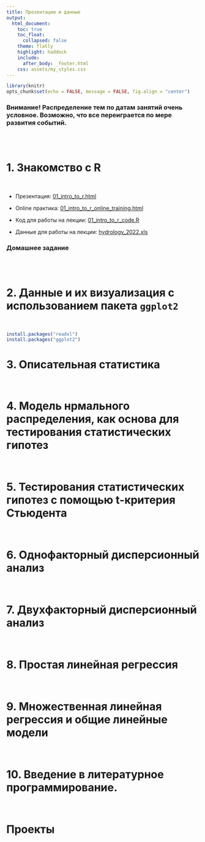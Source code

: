 ```yaml
---
title: Презентации и данные
output:
  html_document:
    toc: true
    toc_float:
      collapsed: false
    theme: flatly
    highlight: haddock
    include:
      after_body: _footer.html
    css: assets/my_styles.css
---
```




```r
library(knitr)
opts_chunk$set(echo = FALSE, message = FALSE, fig.align = "center")
```

<h3>
**Внимание!** Распределение тем по датам занятий очень условное. Возможно, что все переиграется по мере развития событий. 
</h3>
<br>
<br>


# 1. Знакомство с R
<br>

-  Презентация: [01_intro_to_r.html](01_intro_to_r.html)

-  Online практика: [01_intro_to_r_online_training.html](01_intro_to_r_online_training.html) 

-   Код для работы на лекции: [01_intro_to_r_code.R](01_intro_to_r_code.R)

-   Данные для работы на лекции: [hydrology_2022.xls](data/hydrology_2022.xls)

### Домашнее задание

<!-- -   Домашнее задание:[Вариант 1](01_intro_to_R_HW1_Var_1.html) -->
<!-- -   Домашнее задание:[Вариант 2](01_intro_to_R_HW1_Var_2.html) -->
<!-- -   Данные для выполнения домашнего задания: [catsM.xls](data/catsM.xlsx) -->

<br>
<br>

# 2. Данные и их визуализация с использованием пакета `ggplot2`
<br>

```r
install.packages("readxl")
install.packages("ggplot2")
```

<!-- -   Код для работы на лекции: [02_intro_ggplot.R](02_intro_ggplot.R) -->
<!-- -   [Данные для работы на лекции #1:](data/Titanic.csv) -->
<!-- -   [Данные для работы на лекции #2:](data/fev.xls) -->

<!-- -   [Презентация: Опрятные данные и основы визуализации данных с помощью пакета ggplot2](01_intro_to_r.html) -->


<!-- ### **Домашнее задание №1** -->

<!-- #### Первая часть ДЗ -->

<!-- **Ваша миссия:** Скачайте данные по водному тесту за [2022](data/Водный тест 2022.xlsx) или [2023](data/Водный тест 2023.xlsx) гг. В этом файле найдите лист "Север". Переделайте данные этого листа так, чтобы из него получилось два датасета: один по описанию параметров гнезд (ID гнезда,	Дата,	Место,	Число яиц,	Срок насиживания, Начало насиживания,	Вылупление), второй по водному тесту (ID гнезда, У1,	У2,	У3,	Д1,	Д2,	Д3). Но! оба датасета необходимо представить в **длинном** формате с соблюдением правил **tidy data**. -->

<!-- Внимание! Второй датсет совсем не прост, подумайте какие перменные там должны быть. -->

<!-- Оба датасета необходимо сохранить в формате csv.  -->

<!-- Результаты (два csv файла) необходимо выслать до 23:59 четверга 21 марта. -->

<!-- <br> -->
<!-- <br> -->

<!-- #### Вторая часть ДЗ -->

<!-- **Ваша миссия:** Используйте переведенные в длинный формат данные по водному тесту, полученные на предыдущем шаге ДЗ. У вас должно быть два файла: nest.csv и eggs.csv. -->

<!-- Вот приблизительный вид того, как должны выглдеть эти файлы, если их открыть в Экселе (или в чем-то еще, типа LibreOffice). -->

<!-- [Внешний вид файла **nest.csv**](images/Снимок экрана от 2024-03-22 13-56-20.png) -->

<!-- [Внешний вид файла **eggs.csv**](images/Снимок экрана от 2024-03-22 14-19-26.png) -->

<!-- **Важно!** Электронные таблицы (с российскими настройками) в файлах csv в качестве разделителя обычно используют не запятую, а точку с запятой. Посмотрите на свои csv файлы через блокнот и выясните, какой разделител у вас. -->

<!-- Скопируйте к себе в RStudio  код приведенный ниже. Пройдите его, подумайте, что осуществляется в этом коде. -->

<!-- ```{r, echo = TRUE} -->
<!-- library(dplyr) -->

<!-- nest <- read.table("data/nest.csv", sep = ";", header = TRUE, encoding = "utf8") -->

<!-- eggs <- read.table("data/eggs.csv", sep = ";", header = TRUE, encoding = "utf8") -->

<!-- eggs_angle <- -->
<!--   eggs %>%  -->
<!--   filter(Parameter_Type == "Angle") %>%  -->
<!--   filter(Value != "взв") -->

<!-- eggs_angle$Value <- as.numeric(eggs_angle$Value) -->

<!-- eggs_angle_mean <- -->
<!--   eggs_angle %>%  -->
<!--   group_by(ID) %>%  -->
<!--   summarise(Mean_Angle = mean(Value)) -->

<!-- eggs_angle_mean_nest <- merge(eggs_angle_mean, by = "ID", nest) # Функция merge(), позволяет  -->
<!-- # объединить два датасета, у которых есть общая переменная -->

<!-- ``` -->

<!-- Далее, используя датасет `eggs_angle_mean_nest` постройте вот такой график -->

<!-- ```{r} -->
<!-- library(ggplot2) -->

<!-- ggplot(eggs_angle_mean_nest, aes(x = Egg_number, y = Mean_Angle)) + -->
<!--   geom_point() + -->
<!--   theme_bw() + -->
<!--   ggtitle("Связь между числом яиц в гнезде и средним значением угла в водном тесте") + -->
<!--   labs(x = "Число яиц в гнезде", y = "Среднее значение угла в водном тесте") -->


<!-- ``` -->


<!-- В качестве ответа необходимо прислать код, который будет включать все этапы построения графика (включая подготовку данных) -->


<!-- ### **Домашнее задание №2** -->

<!-- #### Первая часть ДЗ -->
<!-- Откройте датасет `iris`. Это данные по измерению размеров нескольких частей цветка у трех видов ирисов: `r paste(unique(iris$Species))`. -->


<!-- ```{r fig.cap="**Строение цветка ириса**", fig.height = 4} -->
<!-- include_graphics("images/blueflagiris_flower.jpg") -->
<!-- ``` -->




<!-- ![Строение цветка ириса](images/blueflagiris_flower.jpg) -->


<!-- ```{r, echo=TRUE} -->
<!-- data(iris) -->
<!-- ``` -->

<!-- Каждый должен взять себе (отфильтровать) только одну часть данных. -->

<!-- + *Вариант 1.*  Работает с видом "setosa". -->
<!-- + *Вариант 2.*  Работает с видом "versicolor". -->
<!-- + *Вариант 3*  Работает с видом "virginica". -->


<!-- Всем нужно будет (пользуясь любыми методами, хоть на бумажке) посчитать сколько раз в полученном датасете встретилось каждое из значений в переменной `iris$Sepal.Length`. После подсчета необходимо создать датафрейм, в котором в первой колонке будут стоять значения переменной `iris$Sepal.Length`, а во второй колонке будет указано сколько раз встретилось данное значение. Если подсчеты делали не с помощью R-кода, а на листочке, то результаты надо будет набить в экселе.   -->

<!-- Для примера, решение аналогичного задания, для вида "setosa" по переменной `iris$Sepal.Width` будет выглядеть вот так. -->

<!-- ```{r} -->
<!-- library(dplyr) -->
<!-- library(flextable) -->
<!-- df <- -->
<!-- iris %>%  -->
<!--   filter(Species == "setosa")  -->

<!-- df2 <- as.data.frame(table(df$Sepal.Width)) -->

<!-- names(df2) <- c("Sepal.Width", "Frequency") -->

<!-- df2 %>%  -->
<!--   flextable() -->

<!-- # kable(df2) -->
<!-- ``` -->

<!-- **Полученный датасет необходимо сохранить в формате .csv**. -->

<!-- <br> -->
<!-- <br> -->

<!-- #### Вторая часть ДЗ -->

<!-- Используя полученный датасет, необходимо построить вот такой график (с соблюдением цветов и заливок) . -->

<!-- ```{r} -->
<!-- library(ggplot2) -->
<!-- df <- -->
<!-- iris %>%  -->
<!--   filter(Species == "setosa")  -->

<!-- df2 <- as.data.frame(table(df$Sepal.Length)) -->

<!-- ggplot(df2, aes(x = Var1, y = Freq)) +  -->
<!--   geom_col(color = "black", fill = "green") + -->
<!--   theme_bw() + -->
<!--   labs(x = "Значение Sepal.Length", y = "Количество") -->


<!-- ``` -->

<!-- Дедлайн, как всегда, 23:59 дня перед следующим занятием.  -->


# 3. Описательная статистика

<br>

<!-- [Презентация](03.1_descriptive_statistics_Part_1.html) -->

<!-- ### Домашнее задание -->


<!-- **Часть 1.** -->

<!-- **Ваша миссия:** Напишите код, который будет выводить следущие значения для тех переменных, которые даны ниже (в каждом варианте будет свой набор данных).  -->

<!-- + медиана -->
<!-- + 1-й и 3-й квартили (без медианы) -->
<!-- + Одновременно минимум,максимум, 1-й, медиану и 3-й квартили -->

<!-- В каждом датасете есть несколько категорий, для каждой из них надо вывести указанные выше описательные статистики (например, для каждого вида нужно дать отдельные характеристики). -->

<!-- <u> **Датасеты:** </u> -->


<!-- - *Вариант 1.* Переменная `Petal.Length` для каждого из видов из датасета `iris` -->

<!-- - *Вариант 2.* Вес цыплят `weight` на 21-й день наблюдения (переменная `Time`) для каждого из четырех типов диет (Diet) из датасета `ChickWeight`. -->

<!-- - *Вариант 3.* Расход топлива `mpg` у автомобилей с разным количеством цилиндров (переменная `cyl`) из датасета `mtcars`. **Важно!** переменную `cyl` необходимо сделать фактором (используйте функцию *as.factor()*).  -->


<!-- **Часть 2.** -->

<!-- Для своего датасета необходимо построить картинку подобную вот этой -->

<!-- ```{r} -->
<!-- df <- data.frame(Category = rep(c("Категория 1", "Категория 2", "Категория 3"), each = 10), Value = c(rnorm(10, 10, 1), rnorm(10, 15, 2), rnorm(10, 17, 2)) )  -->

<!-- library(ggplot2)   -->
<!-- ggplot(df, aes(x = Category, y = Value)) +  -->
<!--   geom_boxplot(fill = "gray") + -->
<!--   theme_bw() -->

<!-- ``` -->



# 4. Модель нрмального распределения, как основа для тестирования статистических гипотез

<br>

<!-- [Презентация о свойствах нормального распределения](03.2_descriptive_statistics_normal_d.html) -->

<!-- [Презентация о точечных и интервальных оценках параметров нормального распределения](04_hypothesis_testing_Part_1.html) -->



<!-- ### Домашнее задание -->


<!-- **Часть 1.** -->

<!-- Скачайте датасет, соответствующий вашему варианту. Это датафрейм, состоящий из пяти переменных. Найдите, какие из переменных подчиняются нормальному распределению. Ваш анализ должен быть отражен в скрипте. Ответ о том, подчиняется ли та или иная переменная нормальному распределению,  приведите в виде комментария в скрипте. В этом же комментарии постарайтесь оценить, что именно не соотвествует модели нормального распределения.  -->



<!-- ```{r, echo=FALSE, eval=FALSE} -->
<!-- Var1 <- c(rnorm(n = 100, mean = 10, sd = 4), rnorm(n = 100, mean = 30, sd = 4)) -->
<!-- Var2 <- rnorm(n = 200, mean = 10, sd = 3) -->
<!-- Var3 <- rnorm(n = 200, mean = 0, sd = 1) -->
<!-- Var4 <- rt(n = 200, df = 4) -->
<!-- Var5 <- rchisq(n = 200, df = 5) -->
<!-- library(dplyr) -->
<!-- df <- data.frame(Var1, Var2, Var3, Var4, Var5)  -->

<!-- df <- df %>% select(sample(c("Var1", "Var2", "Var3", "Var4", "Var5"))) -->
<!-- names(df) <- c("Var1", "Var2", "Var3", "Var4", "Var5") -->

<!-- write.table(x = df, file = "Data/dataset_variant_3.csv", sep = ";", row.names = FALSE) -->

<!-- ``` -->

<!-- Вариант 1. [Датасет для варианта 1](Data/dataset_variant_1.csv) -->

<!-- Вариант 2. [Датасет для варианта 2](Data/dataset_variant_2.csv) -->

<!-- Вариант 3. [Датасет для варианта 3](Data/dataset_variant_3.csv) -->


<!-- **Часть 2.** -->

<!-- Используя датасеты из предыдущего задания (там, где мы строили боксплоты), вычислите выборочные средние и среднеквадратичные отклонения для каждой из групп категорий, которые представлены в этих датасетах.  -->


<!-- - *Вариант 1.* Переменная `Petal.Length` для каждого из видов из датасета `iris` -->

<!-- - *Вариант 2.* Вес цыплят `weight` на 21-й день наблюдения (переменная `Time`) для каждого из четырех типов диет (Diet) из датасета `ChickWeight`. -->

<!-- - *Вариант 3.* Расход топлива `mpg` у автомобилей с разным количеством цилиндров (переменная `cyl`) из датасета `mtcars`. **Важно!** переменную `cyl` необходимо сделать фактором (используйте функцию *as.factor()*).  -->




<!-- **Часть 3.** -->

<!-- Используя датасеты **Части 2** (для своего варианта), определите границы 95% доверительного интервала для каждой из категорий.  -->

<!-- Доверительный интервал вычислется как $\bar{x} \pm t\cdot SE$ -->

<!-- Величину $t$ (это 2.5% или 97.5% квантили t-распределиния Стьюдента) пока определяем по [таблице](https://statpsy.ru/t-student/t-test-tablica/). -->

<!-- В этой таблице: $df = n - 1$, где $n$ - объем выборки. Берем столбец для p = 0.05 (доверительная вероятность: P = 1 - p = 0.95). Зная $n$, находим величину t.  -->

<!-- Кроме того,  вам нужно вычислить величину стандартной ошибки, которая вычисляется по следующей формуле:  -->

<!-- $$ -->
<!-- SE = \frac{Sd}{\sqrt{n}} -->
<!-- $$ -->


<!-- $Sd$ - стандартное отклонение. -->


# 5. Тестирования статистических гипотез с помощью t-критерия Стьюдента
<br>
<!-- [Презентация про t-критерий](04_hypothesis_testing_Part_2.html) -->

<!-- ## Домашнее задание  -->

<!-- ```{r fig.cap="**Размерная струкутра эльфов**", fig.height = 4} -->
<!-- include_graphics("images/elves.png") -->
<!-- ``` -->


<!-- Раз уж у нас на лекции появилась тема с мирами Дж.Р.Р.Толкиена, то вот вам ДЗ про это. Представьте себе, что вы идете по лесам Средиземья с отрядом эльфов. Все участники похода были независимо и случайно отобраны из числа этого народа. И вдруг, вдалеке, вы заметили отряд неких существ. Вам необходимо принять решение о том, свои это или чужие. Вы (с помощью магии, наверное) смогли как-то измерить рост фигур из этого отряда. Сделайте обоснованный вывод на основе данных, которые у вас имеются. Результаты необходимо описать в виде текста (комментарии в скрипте с решением, в котором надо сформулировать нулевую и альтернативную гипотезы и сделать выбор между ними) и визуализировать в виде столбчатой диаграммы (необходимо написать код, который ее построит).  -->


<!-- **Вариант 1.** -->

<!-- Рост эльфов из вашего отряда (см):  `r paste(round(rnorm(15, 180, 5), 0) )`  -->

<!-- Рост фигур (см): `r paste(round(rnorm(sample(5:20, size = 1), 165, 5), 0) )` -->



<!-- **Вариант 2.** -->

<!-- Рост эльфов из вашего отряда (см):  `r paste(round(rnorm(15, 180, 5), 0) )` -->

<!-- Рост фигур (см): `r paste(round(rnorm(sample(5:20, size = 1), 190, 7), 0) )` -->



<!-- **Вариант 3.** -->

<!-- Рост эльфов из вашего отряда (см):  `r paste(round(rnorm(15, 180, 5), 0) )` -->

<!-- Рост фигур (см): `r paste(round(rnorm(sample(5:20, size = 1), 150, 7), 0) )` -->



# 6. Однофакторный дисперсионный анализ
<br>

<!-- [Презентация про ANOVA](05_anova1.html) -->

<!-- ## Домашнее задание  -->

<!-- Скачайте файл, в котором находятся данные по метеорологическим наблюдениям на территории Кандалакшского заповедника. Файл поместите в папку `Data` (ну или как она у вас называется) -->

<!-- - [Данные](data/hydrology_2022.xls) -->

<!-- **Ваша миссия** -->

<!-- 1. Необходимо выяснить наблюдаются ли различия между тремя летними месяцами (нужно будет провести дисперсионный анализ) в том параметре, котоый будет у вашего варианта. -->

<!-- 2. Проведите анализ остатков и оцените, выполняются ли условия применимости ANOVA. -->

<!-- 3. Визуализируйте с помощью столбчатой диаграммы (с доверительными интервалами) средние значения. Проведя post-hoc сравнение средних, обозначьте на рисунке те средние, которые отличаются друг от друга по критерию Тьюки.  -->

<!-- 4. Результаты ваших действий с соответствующими текстовыми комментариями должны быть оформлены в виде **html-файла** (именно его и надо прислать!), который вы сгенерируете из RMD файла. При этом, код из чанков должен быть виден в итоговом html-файле (в настроечном чанке оставьте `echo = TRUE`). -->

<!-- *Варианты:* -->

<!-- Вариант 1. Анализ солености (переменная **S**) -->

<!-- Вариант 2. Анализ температуры воздуха (переменная **Air_T**) -->

<!-- Вариант 3. Анализ температуры воды (переменная **Water_T**) -->



# 7. Двухфакторный дисперсионный анализ
<br>
<!-- - [Презентация про двухфакторный ANOVA](06_anova2.html) -->

<!-- - [Данные для работы](data/eysenck.csv) -->



# 8. Простая линейная регрессия
<br>

# 9. Множественная линейная регрессия и общие линейные модели
<br>

# 10. Введение в литературное программирование. 
<br>


# **Проекты**

<!-- ```{r fig.align='center', fig.cap="Рисунок на тему задания, созданный ИИ"} -->
<!-- include_graphics("images/Sendvich_and_Pings.jpg") -->
<!-- ``` -->


<!-- Итак, ДЗ больше не будет! Но начинаем работать над проектами. -->

<!-- Проект должен иметь вид небольшой статьи (не более 2 страниц). Этот проект должен быть выполнен с использованием R и RMarkdown. Итоговый документ надо будет снитрить в виде HTML-файла. В этом файле должны быть следующие разделы: Введение, Материал и методика, Результаты и обсуждение, Список литературы (естественно, должны быть и ссылки на литературные источники).  -->

<!-- Во всех проектах необходимо  -->

<!-- - провести двухфакторный дисперсионный анализ,  -->
<!-- - проверить валидность его применения,  -->
<!-- - провести пост-хок сравнения,  -->
<!-- - нарисовать рисунок, визуализирующий полученные результаты.  -->

<!-- Все результаты надо сопроводить короткими текстами с рассказом что вы увидели и что это означает.  -->

<!-- Рекомендуется ознакомиться с оригинальными работами, на базе которых были получены датасеты.  -->

<!-- Задания -->

<!-- - [Феликс](Felix_Pinguins.R) -->
<!-- - [Вероника](Veronika_Sendvich.R) -->
<!-- - [Мария](Maria_ris.R) -->



<!-- **Дальнейшие планы корректируются...** -->




<!-- # Оценки за домашние работы -->

<!-- ```{r echo=FALSE} -->
<!-- library(knitr) -->
<!-- library(readxl) -->

<!-- hw <- read_excel("Home_works_results/Home_works_scores.xlsx", sheet = "Scores") -->

<!-- hw_values  <- read_excel("Home_works_results/Home_works_scores.xlsx", sheet = "Values") -->

<!-- hw[,-1] <- (hw[, -1])/(hw_values[,-1]) * 100 -->

<!-- kable(hw) -->
<!-- ``` -->

